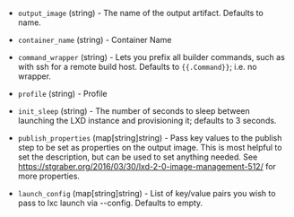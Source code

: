 <!-- Code generated from the comments of the Config struct in builder/lxd/config.go; DO NOT EDIT MANUALLY -->

-   `output_image` (string) - The name of the output artifact. Defaults to
    name.
    
-   `container_name` (string) - Container Name
-   `command_wrapper` (string) - Lets you prefix all builder commands, such as
    with ssh for a remote build host. Defaults to `{{.Command}}`; i.e. no
    wrapper.
    
-   `profile` (string) - Profile
-   `init_sleep` (string) - The number of seconds to sleep between launching
    the LXD instance and provisioning it; defaults to 3 seconds.
    
-   `publish_properties` (map[string]string) - Pass key values to the publish
    step to be set as properties on the output image. This is most helpful to
    set the description, but can be used to set anything needed. See
    https://stgraber.org/2016/03/30/lxd-2-0-image-management-512/
    for more properties.
    
-   `launch_config` (map[string]string) - List of key/value pairs you wish to
    pass to lxc launch via --config. Defaults to empty.
    
